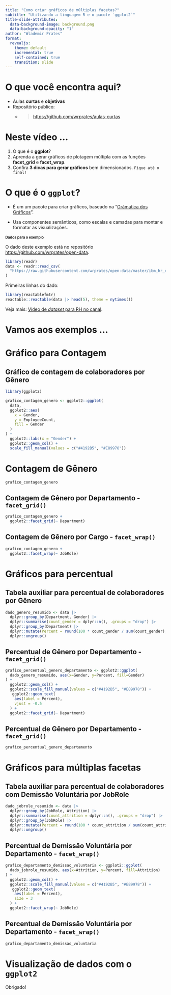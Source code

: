 ```yaml
---
title: "Como criar gráficos de múltiplas facetas?"
subtitle: "Utilizando a linguagem R e o pacote `ggplot2`"
title-slide-attributes:
  data-background-image: background.png
  data-background-opacity: "1"
author: "Wlademir Prates"
format:
  revealjs: 
    theme: default
    incremental: true
    self-contained: true
    transition: slide
---
```


# O que você encontra aqui? {background-color="#25325f"}

-   Aulas **curtas** e **objetivas**
-   Repositório público:
    -   <blockquote><https://github.com/wrprates/aulas-curtas></blockquote>

# Neste vídeo ...

1. O que é o **ggplot**?
2. Aprenda a gerar gráficos de plotagem múltipla com as funções **facet_grid** e **facet_wrap**.
3. Confira **3 dicas para gerar gráficos** bem dimensionados. `Fique até o final!`

# O que é o `ggplot`? {background-color="#25325f"}

- É um um pacote para criar gráficos, baseado na "[Grámatica dos Gráficos](https://dadosaocubo.com/introducao-a-gramatica-dos-graficos-com-plotnine/)".

- Usa componentes semânticos, como escalas e camadas para montar e formatar as visualizações.

## Dados para o exemplo {style="font-size: 0.80em;"}

O dado deste exemplo está no repositório <https://github.com/wrprates/open-data>.

```r
library(readr)
data <- readr::read_csv(
  "https://raw.githubusercontent.com/wrprates/open-data/master/ibm_hr_emplyee_attrition.csv"
)
```

Primeiras linhas do dado:

```r
library(reactablefmtr)
reactable::reactable(data |> head(5), theme = nytimes())
```

Veja mais: [Vídeo de *dataset* para RH no canal](https://www.youtube.com/watch?v=8X_qcle6A48).

# Vamos aos exemplos ...

# Gráfico para Contagem

## Gráfico de contagem de colaboradores por Gênero

```r
library(ggplot2)

grafico_contagem_genero <- ggplot2::ggplot(
  data,
  ggplot2::aes(
    x = Gender,
    y = EmployeeCount,
    fill = Gender
  )
) +
  ggplot2::labs(x = "Gender") +
  ggplot2::geom_col() +
  scale_fill_manual(values = c("#4192B5", "#E89978"))
```

# Contagem de Gênero
```r
grafico_contagem_genero
```

## Contagem de Gênero por Departamento - `facet_grid()`

```r
grafico_contagem_genero +
  ggplot2::facet_grid(~ Department)
```

## Contagem de Gênero por Cargo - `facet_wrap()`

```r
grafico_contagem_genero +
  ggplot2::facet_wrap(~ JobRole)
```

# Gráficos para percentual

##  Tabela auxiliar para percentual de colaboradores por Gênero
```r
dado_genero_resumido <- data |>
  dplyr::group_by(Department, Gender) |>
  dplyr::summarise(count_gender = dplyr::n(), .groups = "drop") |>
  dplyr::group_by(Department) |>
  dplyr::mutate(Percent = round(100 * count_gender / sum(count_gender), 2)) |>
  dplyr::ungroup()
```


## Percentual de Gênero por Departamento - `facet_grid()`

```r
grafico_percentual_genero_departamento <- ggplot2::ggplot(
  dado_genero_resumido, aes(x=Gender, y=Percent, fill=Gender)
) +
  ggplot2::geom_col() +
  ggplot2::scale_fill_manual(values = c("#4192B5", "#E89978")) +
   ggplot2::geom_text(
    aes(label = Percent),
    vjust = -0.5
  ) +
  ggplot2::facet_grid(~ Department)
```

## Percentual de Gênero por Departamento - `facet_grid()`

```r
grafico_percentual_genero_departamento
```

# Gráficos para múltiplas facetas

##  Tabela auxiliar para percentual de colaboradores com Demissão Voluntária por JobRole
```r
dado_jobrole_resumido <- data |>
  dplyr::group_by(JobRole, Attrition) |>
  dplyr::summarise(count_attrition = dplyr::n(), .groups = "drop") |>
  dplyr::group_by(JobRole) |>
  dplyr::mutate(Percent = round(100 * count_attrition / sum(count_attrition), 2)) |>
  dplyr::ungroup()
```

## Percentual de Demissão Voluntária por Departamento - `facet_wrap()`

```r
grafico_departamento_demissao_voluntaria <- ggplot2::ggplot(
  dado_jobrole_resumido, aes(x=Attrition, y=Percent, fill=Attrition)
) +
  ggplot2::geom_col() +
  ggplot2::scale_fill_manual(values = c("#4192B5", "#E89978")) +
   ggplot2::geom_text(
    aes(label = Percent),
    size = 3
  ) +
  ggplot2::facet_wrap(~ JobRole)
```

## Percentual de Demissão Voluntária por Departamento - `facet_wrap()`


```r
grafico_departamento_demissao_voluntaria
```

# Visualização de dados com o `ggplot2` {background-color="#25325f"}

Obrigado!
